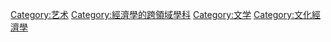 [[Category:艺术|Category:艺术]]
[[Category:經濟學的跨領域學科|Category:經濟學的跨領域學科]]
[[Category:文学|Category:文学]]
[[Category:文化經濟學|Category:文化經濟學]]